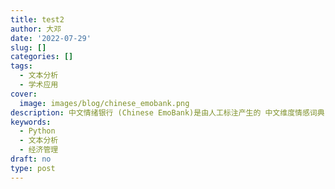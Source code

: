 ```yaml
---
title: test2
author: 大邓
date: '2022-07-29'
slug: []
categories: []
tags:
  - 文本分析
  - 学术应用
cover:
  image: images/blog/chinese_emobank.png
description: 中文情绪银行 (Chinese EmoBank)是由人工标注产生的 中文维度情感词典，含效价valence和唤醒度arousal两个维度。
keywords:
  - Python
  - 文本分析
  - 经济管理
draft: no
type: post
---
```


